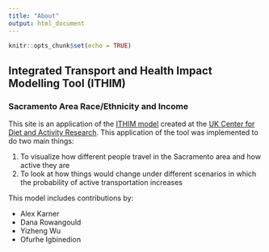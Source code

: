 ```yaml
---
title: "About"
output: html_document
---
```


```r
knitr::opts_chunk$set(echo = TRUE)
```

## Integrated Transport and Health Impact Modelling Tool (ITHIM) 
### Sacramento Area Race/Ethnicity and Income

This site is an application of the [ITHIM model](http://www.cedar.iph.cam.ac.uk/research/modelling/ithim/) created at the [UK Center for Diet and Activity Research](http://www.cedar.iph.cam.ac.uk/). This application of the tool was implemented to do two main things:
<ol>
<li>To visualize how different people travel in the Sacramento area and how active they are </li>
<li>To look at how things would change under different scenarios in which the probability of active transportation increases </li>
</ol>

This model includes contributions by:   

- Alex Karner
- Dana Rowangould
- Yizheng Wu
- Ofurhe Igbinedion
